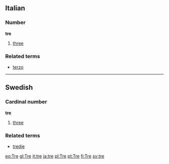 ==Italian==
===Number===
'''tre''' 

# [[three]]

===Related terms===
*[[terzo]]

----
==Swedish==
===Cardinal number===
'''tre'''

#[[three]]

===Related terms===
*[[tredje]]

[[eo:Tre]]
[[gl:Tre]]
[[it:tre]]
[[ja:tre]]
[[pl:Tre]]
[[pt:Tre]]
[[fi:Tre]]
[[sv:tre]]